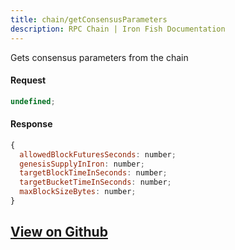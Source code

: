 ```yaml
---
title: chain/getConsensusParameters
description: RPC Chain | Iron Fish Documentation
---
```


Gets consensus parameters from the chain

#### Request

```js
undefined;
```

#### Response

```js
{
  allowedBlockFuturesSeconds: number;
  genesisSupplyInIron: number;
  targetBlockTimeInSeconds: number;
  targetBucketTimeInSeconds: number;
  maxBlockSizeBytes: number;
}
```

## [View on Github](https://github.com/iron-fish/ironfish/blob/master/ironfish/src/rpc/routes/chain/getConsensusParameters.ts)
